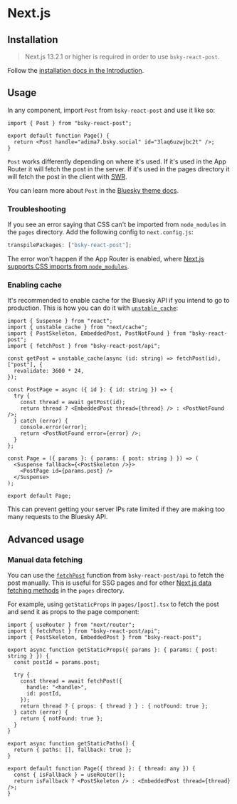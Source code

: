 # Next.js

## Installation

> Next.js 13.2.1 or higher is required in order to use `bsky-react-post`.

Follow the [installation docs in the Introduction](/#installation).

## Usage

In any component, import `Post` from `bsky-react-post` and use it like so:

```tsx
import { Post } from "bsky-react-post";

export default function Page() {
  return <Post handle="adima7.bsky.social" id="3laq6uzwjbc2t" />;
}
```

`Post` works differently depending on where it's used. If it's used in the App Router it will fetch the post in the server. If it's used in the pages directory it will fetch the post in the client with [SWR](https://swr.vercel.app/).

You can learn more about `Post` in the [Bluesky theme docs](/bluesky-theme).

### Troubleshooting

If you see an error saying that CSS can't be imported from `node_modules` in the `pages` directory. Add the following config to `next.config.js`:

```js
transpilePackages: ["bsky-react-post"];
```

The error won't happen if the App Router is enabled, where [Next.js supports CSS imports from `node_modules`](https://github.com/vercel/next.js/discussions/27953#discussioncomment-3978605).

### Enabling cache

It's recommended to enable cache for the Bluesky API if you intend to go to production. This is how you can do it with [`unstable_cache`](https://nextjs.org/docs/app/api-reference/functions/unstable_cache):

```tsx
import { Suspense } from "react";
import { unstable_cache } from "next/cache";
import { PostSkeleton, EmbeddedPost, PostNotFound } from "bsky-react-post";
import { fetchPost } from "bsky-react-post/api";

const getPost = unstable_cache(async (id: string) => fetchPost(id), ["post"], {
  revalidate: 3600 * 24,
});

const PostPage = async ({ id }: { id: string }) => {
  try {
    const thread = await getPost(id);
    return thread ? <EmbeddedPost thread={thread} /> : <PostNotFound />;
  } catch (error) {
    console.error(error);
    return <PostNotFound error={error} />;
  }
};

const Page = ({ params }: { params: { post: string } }) => (
  <Suspense fallback={<PostSkeleton />}>
    <PostPage id={params.post} />
  </Suspense>
);

export default Page;
```

This can prevent getting your server IPs rate limited if they are making too many requests to the Bluesky API.

## Advanced usage

### Manual data fetching

You can use the [`fetchPost`](/api-reference#fetchpost) function from `bsky-react-post/api` to fetch the post manually. This is useful for SSG pages and for other [Next.js data fetching methods](https://nextjs.org/docs/basic-features/data-fetching/overview) in the `pages` directory.

For example, using `getStaticProps` in `pages/[post].tsx` to fetch the post and send it as props to the page component:

```tsx
import { useRouter } from "next/router";
import { fetchPost } from "bsky-react-post/api";
import { PostSkeleton, EmbeddedPost } from "bsky-react-post";

export async function getStaticProps({ params }: { params: { post: string } }) {
  const postId = params.post;

  try {
    const thread = await fetchPost({
      handle: "<handle>",
      id: postId,
    });
    return thread ? { props: { thread } } : { notFound: true };
  } catch (error) {
    return { notFound: true };
  }
}

export async function getStaticPaths() {
  return { paths: [], fallback: true };
}

export default function Page({ thread }: { thread: any }) {
  const { isFallback } = useRouter();
  return isFallback ? <PostSkeleton /> : <EmbeddedPost thread={thread} />;
}
```
